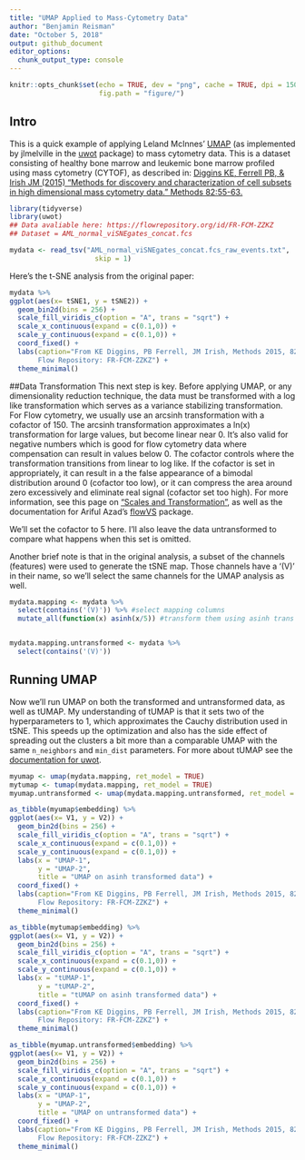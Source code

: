 ---
title: "UMAP Applied to Mass-Cytometry Data"
author: "Benjamin Reisman"
date: "October 5, 2018"
output: github_document
editor_options: 
  chunk_output_type: console
---

```{r setup, include=FALSE}
knitr::opts_chunk$set(echo = TRUE, dev = "png", cache = TRUE, dpi = 150,
                      fig.path = "figure/")

```

## Intro

This is a quick example of applying Leland McInnes' [UMAP](https://arxiv.org/abs/1802.03426) (as implemented by jlmelville in the [uwot](https://github.com/jlmelville/uwot) package) to mass cytometry data. This is a dataset consisting of healthy bone marrow and leukemic bone marrow profiled using mass cytometry (CYTOF), as described in: [Diggins KE, Ferrell PB, & Irish JM (2015) "Methods for discovery and characterization of cell subsets in high dimensional mass cytometry data." Methods 82:55-63.](https://www.sciencedirect.com/science/article/pii/S1046202315001991?via%3Dihub)

```{r read in data}
library(tidyverse)
library(uwot)
## Data avaliable here: https://flowrepository.org/id/FR-FCM-ZZKZ
## Dataset = AML_normal_viSNEgates_concat.fcs

mydata <- read_tsv("AML_normal_viSNEgates_concat.fcs_raw_events.txt", 
                     skip = 1)
```


Here's the t-SNE analysis from the original paper:

```{r plotting the original tSNE analysis}
mydata %>%
ggplot(aes(x= tSNE1, y = tSNE2)) +
  geom_bin2d(bins = 256) + 
  scale_fill_viridis_c(option = "A", trans = "sqrt") + 
  scale_x_continuous(expand = c(0.1,0)) + 
  scale_y_continuous(expand = c(0.1,0)) + 
  coord_fixed() +
  labs(caption="From KE Diggins, PB Ferrell, JM Irish, Methods 2015, 82, 55-63.
       Flow Repository: FR-FCM-ZZKZ") + 
  theme_minimal()

```

##Data Transformation
This next step is key. Before applying UMAP, or any dimensionality reduction technique, the data must be transformed with a log like transformation which serves as a variance stabilizing transformation. For Flow cytometry, we usually use an arcsinh transformation with a cofactor of 150. The arcsinh transformation approximates a ln(x) transformation for large values, but become linear near 0. It's also valid for negative numbers which is good for flow cytometry data where compensation can result in values below 0. The cofactor controls where the transformation transitions from linear to log like. If the cofactor is set in appropriately, it can result in a the false appearance of a bimodal distribution around 0 (cofactor too low), or it can compress the area around zero excessively and eliminate real signal (cofactor set too high). For more information, see this page on ["Scales and Transformation"](https://my.vanderbilt.edu/irishlab/protocols/scales-and-transformation/), as well as the documentation for Ariful Azad's [flowVS](https://bioconductor.org/packages/release/bioc/html/flowVS.html) package.

We'll set the cofactor to 5 here. I'll also leave the data untransformed to compare what happens when this set is omitted.  

Another brief note is that in the original analysis, a subset of the channels (features) were used to generate the tSNE map. Those channels have a '(V)' in their name, so we'll select the same channels for the UMAP analysis as well. 
```{r data cleaning}


mydata.mapping <- mydata %>%
  select(contains('(V)')) %>% #select mapping columns
  mutate_all(function(x) asinh(x/5)) #transform them using asinh trans


mydata.mapping.untransformed <- mydata %>%
  select(contains('(V)'))
```

## Running UMAP

Now we'll run UMAP on both the transformed and untransformed data, as well as tUMAP. My understanding of tUMAP is that it sets two of the hyperparameters to 1, which approximates the Cauchy distribution used in tSNE. This speeds up the optimization and also has the side effect of spreading out the clusters a bit more than a comparable UMAP with the same `n_neighbors` and `min_dist` parameters. For more about tUMAP see the [documentation for uwot](https://github.com/jlmelville/uwot).


```{r umaping}
myumap <- umap(mydata.mapping, ret_model = TRUE)
mytumap <- tumap(mydata.mapping, ret_model = TRUE)
myumap.untransformed <- umap(mydata.mapping.untransformed, ret_model = TRUE)

```

```{r plotting umap}
as_tibble(myumap$embedding) %>%
ggplot(aes(x= V1, y = V2)) +
  geom_bin2d(bins = 256) + 
  scale_fill_viridis_c(option = "A", trans = "sqrt") + 
  scale_x_continuous(expand = c(0.1,0)) + 
  scale_y_continuous(expand = c(0.1,0)) +
  labs(x = "UMAP-1", 
       y = "UMAP-2", 
       title = "UMAP on asinh transformed data") + 
  coord_fixed() +
  labs(caption="From KE Diggins, PB Ferrell, JM Irish, Methods 2015, 82, 55-63.
       Flow Repository: FR-FCM-ZZKZ") + 
  theme_minimal()
```


```{r plotting tumap}
as_tibble(mytumap$embedding) %>%
ggplot(aes(x= V1, y = V2)) +
  geom_bin2d(bins = 256) + 
  scale_fill_viridis_c(option = "A", trans = "sqrt") + 
  scale_x_continuous(expand = c(0.1,0)) + 
  scale_y_continuous(expand = c(0.1,0)) +
  labs(x = "tUMAP-1", 
       y = "tUMAP-2", 
       title = "tUMAP on asinh transformed data") + 
  coord_fixed() +
  labs(caption="From KE Diggins, PB Ferrell, JM Irish, Methods 2015, 82, 55-63.
       Flow Repository: FR-FCM-ZZKZ") + 
  theme_minimal()
```


```{r plotting umap untransformed}
as_tibble(myumap.untransformed$embedding) %>%
ggplot(aes(x= V1, y = V2)) +
  geom_bin2d(bins = 256) + 
  scale_fill_viridis_c(option = "A", trans = "sqrt") + 
  scale_x_continuous(expand = c(0.1,0)) + 
  scale_y_continuous(expand = c(0.1,0)) +
  labs(x = "UMAP-1", 
       y = "UMAP-2", 
       title = "UMAP on untransformed data") + 
  coord_fixed() +
  labs(caption="From KE Diggins, PB Ferrell, JM Irish, Methods 2015, 82, 55-63.
       Flow Repository: FR-FCM-ZZKZ") + 
  theme_minimal()
```

